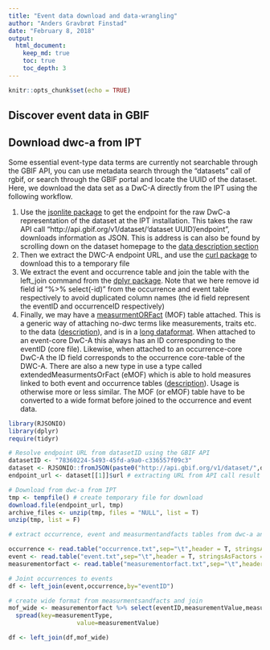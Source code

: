 ```yaml
---
title: "Event data download and data-wrangling"
author: "Anders Gravbrøt Finstad"
date: "February 8, 2018"
output:
  html_document:
    keep_md: true
    toc: true
    toc_depth: 3
---
```


```r
knitr::opts_chunk$set(echo = TRUE)
```

## Discover event data in GBIF

## Download dwc-a from IPT

Some essential event-type data terms are currently not searchable through the GBIF API, you can use metadata search through the "datasets" call of rgbif, or search through the GBIF portal and locate the UUID of the dataset. Here, we download the data set as a DwC-A directly from the IPT using the following workflow. 

1. Use the [jsonlite package](https://cran.r-project.org/web/packages/jsonlite/vignettes/json-apis.html) to get the endpoint for the raw DwC-a representation of the dataset at the IPT installation. This takes the raw API call "http://api.gbif.org/v1/dataset/'dataset UUID'/endpoint", downloads information as JSON. This is address is can also be found by scrolling down on the dataset homepage to the [data description section](https://www.gbif.org/dataset/78360224-5493-45fd-a9a0-c336557f09c3#dataDescription)
2. Then we extract the DWC-A endpoint URL, and use the [curl package](https://cran.r-project.org/web/packages/curl/vignettes/intro.html) to download this to a temporary file 
3. We extract the event and occurrence table and join the table with the left_join command from the [dplyr package](https://cran.r-project.org/web/packages/dplyr/vignettes/dplyr.html). Note that we here remove id field id "%>% select(-id)" from the occurrence and event table respectively to avoid duplicated column names (the id field represent the eventID and occurrenceID respectively)
4. Finally, we may have a [measurmentORFact](http://rs.tdwg.org/dwc/terms/#MeasurementOrFact) (MOF) table attached. This is a generic way of attaching no-dwc terms like measurements, traits etc. to the data ([description](https://tools.gbif.org/dwca-validator/extension.do?id=dwc:MeasurementOrFact)), and is in a [long dataformat](https://sejdemyr.github.io/r-tutorials/basics/wide-and-long/). When attached to an event-core DwC-A this always has an ID corresponding to the eventID (core file). Likewise, when attached to an occurrence-core DwC-A the ID field corresponds to the occurrence core-table of the DWC-A. There are also a new type in use a type called extendedMeasurmentsOrFact (eMOF) which is able to hold measures linked to both event and occurrence tables ([description](http://www.iobis.org/manual/dataformat/)). Usage is otherwise more or less similar. The MOF (or eMOF) table have to be converted to a wide format before joined to the occurrence and event data. 

```r
library(RJSONIO)
library(dplyr)
require(tidyr)

# Resolve endpoint URL from datasetID using the GBIF API
datasetID <- "78360224-5493-45fd-a9a0-c336557f09c3"
dataset <- RJSONIO::fromJSON(paste0("http://api.gbif.org/v1/dataset/",datasetID,"/endpoint"))
endpoint_url <- dataset[[1]]$url # extracting URL from API call result

# Download from dwc-a from IPT
tmp <- tempfile() # create temporary file for download
download.file(endpoint_url, tmp)
archive_files <- unzip(tmp, files = "NULL", list = T) 
unzip(tmp, list = F)

# extract occurrence, event and measurmentandfacts tables from dwc-a and join

occurrence <- read.table("occurrence.txt",sep="\t",header = T, stringsAsFactors = FALSE) %>% select(-id) # id field duplicates occurrenceID
event <- read.table("event.txt",sep="\t",header = T, stringsAsFactors = FALSE) %>% select(-id) # id field duplicates eventID
measurementorfact <- read.table("measurementorfact.txt",sep="\t",header = T, stringsAsFactors = FALSE) %>% rename(eventID=id) # NOTE! id field in a measurmentandfact table linked to the event core is an eventID

# Joint occurrences to events
df <- left_join(event,occurrence,by="eventID")

# create wide format from measurmentsandfacts and join
mof_wide <- measurementorfact %>% select(eventID,measurementValue,measurementType) %>% 
  spread(key=measurementType,
                   value=measurementValue)

df <- left_join(df,mof_wide)
```

